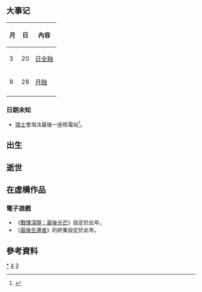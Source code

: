 {{noteTA
|G1=Games
}}
{{future}}
{{yearTOC|2034}}
{{C21YearInTopic|2034年}}
{{Year in other calendars|year=2034}}


==大事记==
{| class="wikitable"
|-
!月!!日!!內容
|-
| 3 || 20 || [[2034年3月20日日食|日全蝕]]
|-
| 9 || 28 || [[月蝕|月蝕]]
|-
|}
===日期未知===
*[[瑞士|瑞士]]會淘汰最後一座核電站<ref>{{cite news | url=http://www.nytimes.com/2011/05/26/business/global/26nuclear.html?_r=2 | work=The New York Times | first=James | last=Kanter | title=Switzerland Decides on Nuclear Phase-Out | date=May 25, 2011 | accessdate=2014-07-14 | archive-date=2020-09-28 | archive-url=https://web.archive.org/web/20200928143520/https://www.nytimes.com/2011/05/26/business/global/26nuclear.html?_r=2 | dead-url=no }}</ref>。

==出生==

==逝世==

==在虛構作品==
===電子遊戲===
*《[[戰慄深隧：最後光芒|戰慄深隧：最後光芒]]》設定於此年。
*《[[最後生還者|最後生還者]]》的終集設定於此年。

==參考資料==
{{reflist}}
[[Category:2034年|*]]
[[Category:2030年代|4]]
[[Category:21世纪各年|3]]